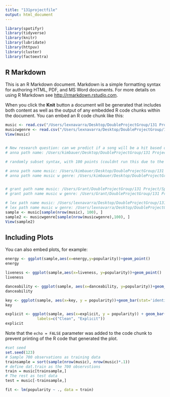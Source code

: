 ```yaml
---
title: "131projectfile"
output: html_document
---
```


```r
library(spotifyr)
library(tidyverse)
library(knitr)
library(lubridate)
library(httpuv)
library(cluster)
library(factoextra)
```

## R Markdown

This is an R Markdown document. Markdown is a simple formatting syntax for authoring HTML, PDF, and MS Word documents. For more details on using R Markdown see <http://rmarkdown.rstudio.com>.

When you click the **Knit** button a document will be generated that includes both content as well as the output of any embedded R code chunks within the document. You can embed an R code chunk like this:

```r
music <- read.csv("/Users/lexnavarra/Desktop/DoubleProjectGroup/131 Project/Spotify Dataset/musicdata.csv")
musicwgenre <- read.csv("/Users/lexnavarra/Desktop/DoubleProjectGroup/131 Project/Spotify Dataset/data_w_genres.csv")
View(music)


# New research question: can we predict if a song will be a hit based on its attributes? Response variable: song.hotttnesss 
# anna path name: /Users/kimbauer/Desktop/DoubleProjectGroup/131 Project/Spotify Dataset/data_w_genres.csv
```

```r
# randomly subset syntax, with 100 points (couldnt run this due to the file not loading)

# anna path name music: /Users/kimbauer/Desktop/DoubleProjectGroup/131 Project/Spotify Dataset/musicdata.csv
# anna path name music w genre: /Users/kimbauer/Desktop/DoubleProjectGroup/131 Project/Spotify Dataset/data_w_genres.csv


# grant path name music: /Users/Grant/DoubleProjectGroup/131 Project/Spotify Dataset/musicdata.csv
# grant path name music w genre: /Users/Grant/DoubleProjectGroup/131 Project/Spotify Dataset/data_w_genres.csv

# lex path name music: /Users/lexnavarra/Desktop/DoubleProjectGroup/131 Project/Spotify Dataset/musicdata.csv
# lex path name music w genre: /Users/lexnavarra/Desktop/DoubleProjectGroup/131 Project/Spotify Dataset/data_w_genres.csv
sample <- music[sample(nrow(music), 100), ]
sample2 <- musicwgenre[sample(nrow(musicwgenre),100), ]
View(sample2)
```

## Including Plots

You can also embed plots, for example:

```r
energy <- ggplot(sample,aes(x=energy,y=popularity))+geom_point()
energy

liveness <- ggplot(sample,aes(x=liveness, y=popularity))+geom_point()
liveness

danceability <- ggplot(sample, aes(x=danceability, y=popularity))+geom_point()
danceability

key <- ggplot(sample, aes(x=key, y = popularity))+geom_bar(stat='identity')
key

explicit <- ggplot(sample, aes(x=explicit, y = popularity)) + geom_bar(stat='identity') + scale_x_discrete(breaks=0:1,
              labels=c("Clean", "Explicit"))
explicit

```

Note that the `echo = FALSE` parameter was added to the code chunk to prevent printing of the R code that generated the plot.


```r
#set seed
set.seed(123)
# Sample 700 observations as training data 
trainsample = sort(sample(nrow(music), nrow(music)*.1))
# define dat.train as the 700 observstions 
train = music[trainsample,]
# The rest as test data
test = music[-trainsample,]

```


```r
fit <- lm(popularity ~ ., data = train)


```



